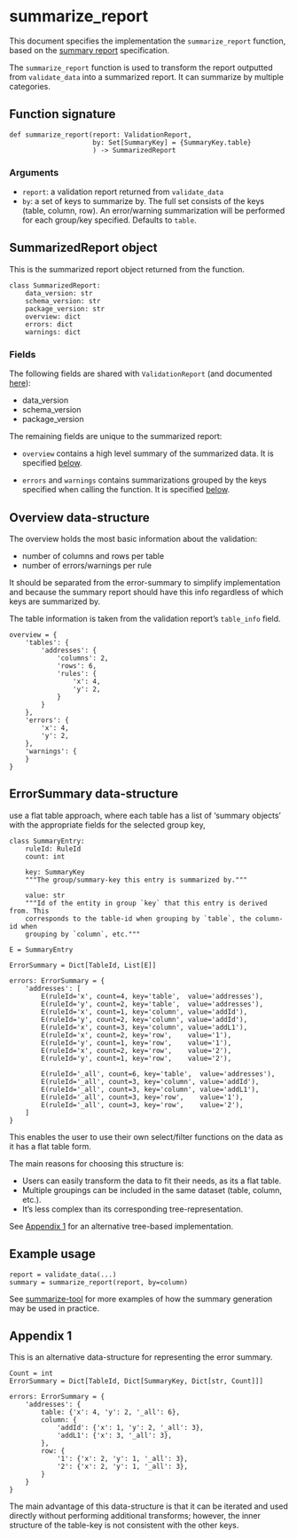 # summarize_report

This document specifies the implementation the `summarize_report` function, based
on the [summary report](summary-report.md) specification.

The `summarize_report` function is used to transform the report outputted from
`validate_data` into a summarized report. It can summarize by multiple
categories.

## Function signature

```
def summarize_report(report: ValidationReport,
                     by: Set[SummaryKey] = {SummaryKey.table}
                     ) -> SummarizedReport
```

### Arguments

- `report`: a validation report returned from `validate_data`
- `by`: a set of keys to summarize by. The full set consists of the keys
  (table, column, row). An error/warning summarization will be performed for
  each group/key specified. Defaults to `table`.

## SummarizedReport object

This is the summarized report object returned from the function.

```
class SummarizedReport:
    data_version: str
    schema_version: str
    package_version: str
    overview: dict
    errors: dict
    warnings: dict
```

### Fields

The following fields are shared with `ValidationReport` (and documented [here](module-functions.md#validate-data)):

- data_version
- schema_version
- package_version

The remaining fields are unique to the summarized report:

- `overview` contains a high level summary of the summarized data. It is
  specified [below](#overview-data-structure).

- `errors` and `warnings` contains summarizations grouped by the keys specified
  when calling the function. It is specified [below](#errorsummary-data-structure).

## Overview data-structure

The overview holds the most basic information about the validation:

- number of columns and rows per table
- number of errors/warnings per rule

It should be separated from the error-summary to simplify
implementation and because the summary report should have this info regardless
of which keys are summarized by.

The table information is taken from the validation report's `table_info` field.

```
overview = {
    'tables': {
        'addresses': {
            'columns': 2,
            'rows': 6,
            'rules': {
                'x': 4,
                'y': 2,
            }
        }
    },
    'errors': {
        'x': 4,
        'y': 2,
    },
    'warnings': {
    }
}
```

## ErrorSummary data-structure

use a flat table approach, where each table has a list of 'summary objects'
with the appropriate fields for the selected group key,

```
class SummaryEntry:
    ruleId: RuleId
    count: int

    key: SummaryKey
    """The group/summary-key this entry is summarized by."""

    value: str
    """Id of the entity in group `key` that this entry is derived from. This
    corresponds to the table-id when grouping by `table`, the column-id when
    grouping by `column`, etc."""

E = SummaryEntry

ErrorSummary = Dict[TableId, List[E]]

errors: ErrorSummary = {
    'addresses': [
        E(ruleId='x', count=4, key='table',  value='addresses'),
        E(ruleId='y', count=2, key='table',  value='addresses'),
        E(ruleId='x', count=1, key='column', value='addId'),
        E(ruleId='y', count=2, key='column', value='addId'),
        E(ruleId='x', count=3, key='column', value='addL1'),
        E(ruleId='x', count=2, key='row',    value='1'),
        E(ruleId='y', count=1, key='row',    value='1'),
        E(ruleId='x', count=2, key='row',    value='2'),
        E(ruleId='y', count=1, key='row',    value='2'),

        E(ruleId='_all', count=6, key='table',  value='addresses'),
        E(ruleId='_all', count=3, key='column', value='addId'),
        E(ruleId='_all', count=3, key='column', value='addL1'),
        E(ruleId='_all', count=3, key='row',    value='1'),
        E(ruleId='_all', count=3, key='row',    value='2'),
    ]
}
```

This enables the user to use their own select/filter functions on the data as
it has a flat table form.

The main reasons for choosing this structure is:

- Users can easily transform the data to fit their needs, as its a flat table.
- Multiple groupings can be included in the same dataset (table, column, etc.).
- It's less complex than its corresponding tree-representation.

See [Appendix 1](#Appendix-1) for an alternative tree-based implementation.

## Example usage

```
report = validate_data(...)
summary = summarize_report(report, by=column)
```

See [summarize-tool](summarize-tool.md) for more examples of how the summary
generation may be used in practice.

## Appendix 1

This is an alternative data-structure for representing the error summary.

```
Count = int
ErrorSummary = Dict[TableId, Dict[SummaryKey, Dict[str, Count]]]

errors: ErrorSummary = {
    'addresses': {
        table: {'x': 4, 'y': 2, '_all': 6},
        column: {
            'addId': {'x': 1, 'y': 2, '_all': 3},
            'addL1': {'x': 3, '_all': 3},
        },
        row: {
            '1': {'x': 2, 'y': 1, '_all': 3},
            '2': {'x': 2, 'y': 1, '_all': 3},
        }
    }
}
```

The main advantage of this data-structure is that it can be iterated and used
directly without performing additional transforms; however, the inner structure
of the table-key is not consistent with the other keys.
